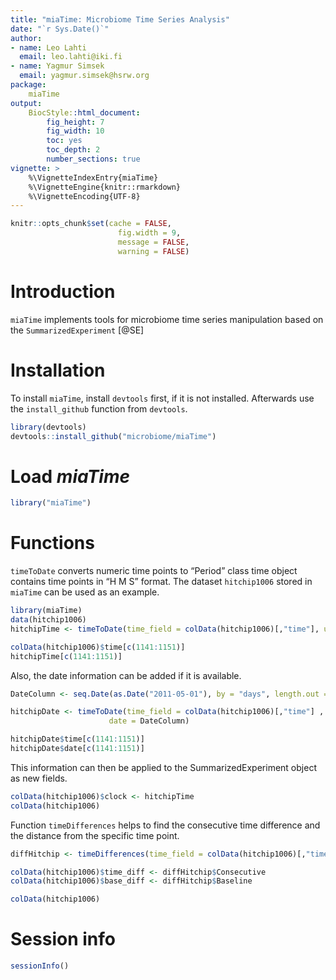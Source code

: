 ```yaml
---
title: "miaTime: Microbiome Time Series Analysis"
date: "`r Sys.Date()`"
author:
- name: Leo Lahti
  email: leo.lahti@iki.fi
- name: Yagmur Simsek
  email: yagmur.simsek@hsrw.org
package: 
    miaTime
output: 
    BiocStyle::html_document:
        fig_height: 7
        fig_width: 10
        toc: yes
        toc_depth: 2
        number_sections: true
vignette: >
    %\VignetteIndexEntry{miaTime}
    %\VignetteEngine{knitr::rmarkdown}
    %\VignetteEncoding{UTF-8}
---
```


```r
knitr::opts_chunk$set(cache = FALSE,
                        fig.width = 9,
                        message = FALSE,
                        warning = FALSE)
```

# Introduction

`miaTime` implements tools for microbiome time series manipulation based on the
`SummarizedExperiment` [@SE] 

# Installation

To install `miaTime`, install `devtools` first, if it is not installed.
Afterwards use the `install_github` function from `devtools`.

```r
library(devtools)
devtools::install_github("microbiome/miaTime")
```

# Load *miaTime*

```r
library("miaTime")
```

# Functions

`timeToDate` converts numeric time points to "Period" class time object contains 
time points in "H M S" format.
The dataset `hitchip1006` stored in `miaTime` can be used as an example.
```r
library(miaTime)
data(hitchip1006)
hitchipTime <- timeToDate(time_field = colData(hitchip1006)[,"time"], unit = "mins")

colData(hitchip1006)$time[c(1141:1151)]
hitchipTime[c(1141:1151)]
```
Also, the date information can be added if it is available.
```r
DateColumn <- seq.Date(as.Date("2011-05-01"), by = "days", length.out = 1151)

hitchipDate <- timeToDate(time_field = colData(hitchip1006)[,"time"] , unit = "mins",
                      date = DateColumn)

hitchipDate$time[c(1141:1151)]
hitchipDate$date[c(1141:1151)]
```
This information can then be applied to the SummarizedExperiment object as new fields.

```r
colData(hitchip1006)$clock <- hitchipTime
colData(hitchip1006)
```

Function `timeDifferences` helps to find the consecutive time difference and 
the distance from the specific time point.

```r
diffHitchip <- timeDifferences(time_field = colData(hitchip1006)[,"time"], baseline = 1)

colData(hitchip1006)$time_diff <- diffHitchip$Consecutive
colData(hitchip1006)$base_diff <- diffHitchip$Baseline

colData(hitchip1006)
```

# Session info

```r
sessionInfo()
```
